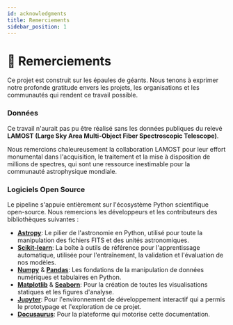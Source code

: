 ```yaml
---
id: acknowledgments
title: Remerciements
sidebar_position: 1
---
```


# 🙏 Remerciements

Ce projet est construit sur les épaules de géants. Nous tenons à exprimer notre profonde gratitude envers les projets, les organisations et les communautés qui rendent ce travail possible.

### Données

Ce travail n'aurait pas pu être réalisé sans les données publiques du relevé **LAMOST (Large Sky Area Multi-Object Fiber Spectroscopic Telescope)**.

Nous remercions chaleureusement la collaboration LAMOST pour leur effort monumental dans l'acquisition, le traitement et la mise à disposition de millions de spectres, qui sont une ressource inestimable pour la communauté astrophysique mondiale.

### Logiciels Open Source

Le pipeline s'appuie entièrement sur l'écosystème Python scientifique open-source. Nous remercions les développeurs et les contributeurs des bibliothèques suivantes :

- **[Astropy](https://www.astropy.org/)**: Le pilier de l'astronomie en Python, utilisé pour toute la manipulation des fichiers FITS et des unités astronomiques.
- **[Scikit-learn](https://scikit-learn.org/)**: La boîte à outils de référence pour l'apprentissage automatique, utilisée pour l'entraînement, la validation et l'évaluation de nos modèles.
- **[Numpy](https://numpy.org/)** & **[Pandas](https://pandas.pydata.org/)**: Les fondations de la manipulation de données numériques et tabulaires en Python.
- **[Matplotlib](https://matplotlib.org/)** & **[Seaborn](https://seaborn.pydata.org/)**: Pour la création de toutes les visualisations statiques et les figures d'analyse.
- **[Jupyter](https://jupyter.org/)**: Pour l'environnement de développement interactif qui a permis le prototypage et l'exploration de ce projet.
- **[Docusaurus](https://docusaurus.io/)**: Pour la plateforme qui motorise cette documentation.
